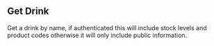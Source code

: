 ## Get Drink

Get a drink by name, if authenticated this will include stock levels and product codes otherwise it will only include public information.